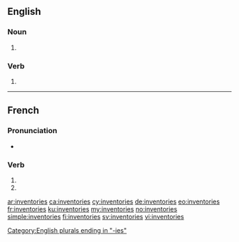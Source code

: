 {{also|inventoriés}}
==English==

===Noun===
{{head|en|plural}}

# {{plural of|inventory|lang=en}}

===Verb===
{{head|en|verb form}}

# {{en-third-person singular of|inventory}}

[[Category:English plurals ending in "-ies"]]

----

==French==

===Pronunciation===
* {{homophones|lang=fr|inventorie|inventorient}}

===Verb===
{{fr-verb-form}}

# {{inflection of|inventorier||2|s|pres|indc|lang=fr}}
# {{inflection of|inventorier||2|s|pres|subj|lang=fr}}

[[ar:inventories]]
[[ca:inventories]]
[[cy:inventories]]
[[de:inventories]]
[[eo:inventories]]
[[fr:inventories]]
[[ku:inventories]]
[[my:inventories]]
[[no:inventories]]
[[simple:inventories]]
[[fi:inventories]]
[[sv:inventories]]
[[vi:inventories]]
